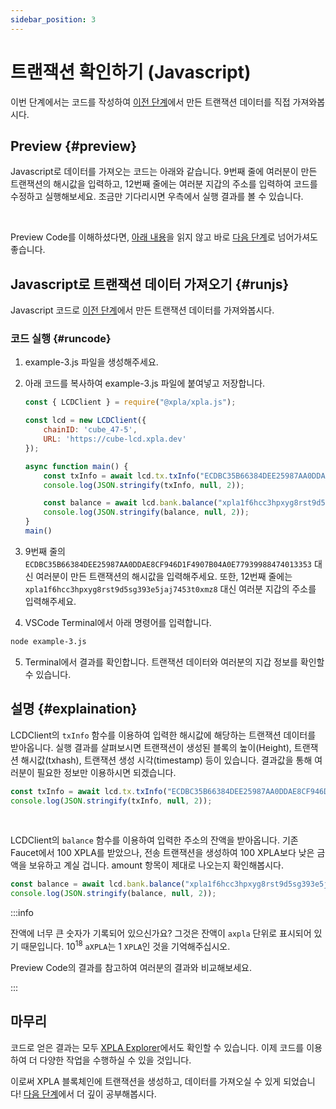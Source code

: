 ```yaml
---
sidebar_position: 3
---
```


# 트랜잭션 확인하기 (Javascript)


이번 단계에서는 코드를 작성하여 [이전 단계](/docs/settings/create-testnet-transaction/send-tx)에서 만든 트랜잭션 데이터를 직접 가져와봅시다.

## Preview {#preview}

Javascript로 데이터를 가져오는 코드는 아래와 같습니다. 9번째 줄에 여러분이 만든 트랜잭션의 해시값을 입력하고, 12번째 줄에는 여러분 지갑의 주소를 입력하여 코드를 수정하고 실행해보세요. 조금만 기다리시면 우측에서 실행 결과를 볼 수 있습니다.

<Ex03 />

<br/>

Preview Code를 이해하셨다면, [아래 내용](/docs/settings/create-testnet-transaction/send-query#runjs)을 읽지 않고 바로 [다음 단계](/docs/tutorial/make-cw20/make-cw20-with-vault)로 넘어가셔도 좋습니다.

## Javascript로 트랜잭션 데이터 가져오기 {#runjs}

Javascript 코드로 [이전 단계](/docs/settings/create-testnet-transaction/send-tx)에서 만든 트랜잭션 데이터를 가져와봅시다.

### 코드 실행 {#runcode}

1. example-3.js 파일을 생성해주세요.

2. 아래 코드를 복사하여 example-3.js 파일에 붙여넣고 저장합니다.

    ```js
    const { LCDClient } = require("@xpla/xpla.js");

    const lcd = new LCDClient({
        chainID: 'cube_47-5',
        URL: 'https://cube-lcd.xpla.dev'
    });

    async function main() {
        const txInfo = await lcd.tx.txInfo("ECDBC35B66384DEE25987AA0DDAE8CF946D1F4907B04A0E77939988474013353"); // Transaction data
        console.log(JSON.stringify(txInfo, null, 2));

        const balance = await lcd.bank.balance("xpla1f6hcc3hpxyg8rst9d5sg393e5jaj7453t0xmz8"); // Balance details
        console.log(JSON.stringify(balance, null, 2));
    }
    main()
    ```

3. 9번째 줄의 `ECDBC35B66384DEE25987AA0DDAE8CF946D1F4907B04A0E77939988474013353` 대신 여러분이 만든 트랜잭션의 해시값을 입력해주세요. 또한, 12번째 줄에는 `xpla1f6hcc3hpxyg8rst9d5sg393e5jaj7453t0xmz8` 대신 여러분 지갑의 주소를 입력해주세요.

4. VSCode Terminal에서 아래 명령어를 입력합니다.

  ```bash
  node example-3.js
  ```

5. Terminal에서 결과를 확인합니다. 트랜잭션 데이터와 여러분의 지갑 정보를 확인할 수 있습니다.

## 설명 {#explaination}

LCDClient의 `txInfo` 함수를 이용하여 입력한 해시값에 해당하는 트랜잭션 데이터를 받아옵니다. 실행 결과를 살펴보시면 트랜잭션이 생성된 블록의 높이(Height), 트랜잭션 해시값(txhash), 트랜잭션 생성 시각(timestamp) 등이 있습니다. 결과값을 통해 여러분이 필요한 정보만 이용하시면 되겠습니다.

```js
const txInfo = await lcd.tx.txInfo("ECDBC35B66384DEE25987AA0DDAE8CF946D1F4907B04A0E77939988474013353"); // Transaction data
console.log(JSON.stringify(txInfo, null, 2));
```

<br/>

LCDClient의 `balance` 함수를 이용하여 입력한 주소의 잔액을 받아옵니다. 기존 Faucet에서 100 XPLA를 받았으나, 전송 트랜잭션을 생성하여 100 XPLA보다 낮은 금액을 보유하고 계실 겁니다. amount 항목이 제대로 나오는지 확인해봅시다.

```js
const balance = await lcd.bank.balance("xpla1f6hcc3hpxyg8rst9d5sg393e5jaj7453t0xmz8"); // Balance details
console.log(JSON.stringify(balance, null, 2));
```

:::info

잔액에 너무 큰 숫자가 기록되어 있으신가요? 그것은 잔액이 `axpla` 단위로 표시되어 있기 때문입니다. 10<sup>18</sup> `aXPLA`는 1 `XPLA`인 것을 기억해주십시오.

Preview Code의 결과를 참고하여 여러분의 결과와 비교해보세요.

:::

## 마무리

코드로 얻은 결과는 모두 [XPLA Explorer](https://explorer.xpla.io/)에서도 확인할 수 있습니다. 이제 코드를 이용하여 더 다양한 작업을 수행하실 수 있을 것입니다.

이로써 XPLA 블록체인에 트랜잭션을 생성하고, 데이터를 가져오실 수 있게 되었습니다! [다음 단계](/docs/tutorial/make-cw20/make-cw20-with-vault)에서 더 깊이 공부해봅시다.
